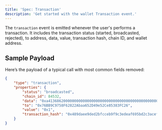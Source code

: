 ```yaml
---
title: 'Spec: Transaction'
description: 'Get started with the wallet Transaction event.'
---
```


The `transaction` event is emitted whenever the user's performs a transaction.
It includes the transaction status (started, broadcasted, rejected), to address, data, value, transaction hash, chain ID, and wallet address.

## Sample Payload

Here’s the payload of a typical call with most common fields removed:

```json
{
    "type": "transaction",
    "properties": {
        "status": "broadcasted",
        "chain_id": 84532,
        "data": "0xa4136862000000000000000000000000000000000000000000000000000000000000002000000000000000000000000000000000000000000000000000000000000000086173646661647366000000000000000000000000000000000000000000000000",
        "to": "0x76BB9C9758F62822Abaa652D49e52Ce85383FC26",
        "value": "0x1",
        "transaction_hash": "0x489daee9ded2bfcceb9f9c3edeaf695bd2c3acef0dfb7558e461b2aba59378ba"
    }
}
```

